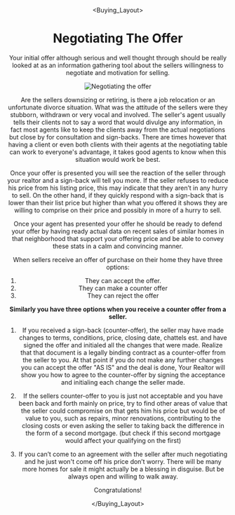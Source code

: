 

<Header />

<Buying_Layout>

# Negotiating The Offer

Your initial offer although serious and well thought through should be really looked at as an information gathering tool about the sellers willingness to negotiate and motivation for selling.

<Container className="w-full h-72 relative mb-24">
  <Image fill src="/media/pexels-energepiccom-313691-unbiased-info.jpg" alt="Negotiating the offer" className="rounded-lg object-cover object-center" />
</Container>

Are the sellers downsizing or retiring, is there a job relocation or an unfortunate divorce situation. What was the attitude of the sellers were they stubborn, withdrawn or very vocal and involved. The seller's agent usually tells their clients not to say a word that would divulge any information, in fact most agents like to keep the clients away from the actual negotiations but close by for consultation and sign-backs. There are times however that having a client or even both clients with their agents at the negotiating table can work to everyone's advantage, it takes good agents to know when this situation would work be best.

Once your offer is presented you will see the reaction of the seller through your realtor and a sign-back will tell you more. If the seller refuses to reduce his price from his listing price, this may indicate that they aren’t in any hurry to sell. On the other hand, if they quickly respond  with a sign-back that is lower than their list price but higher than what you offered it shows they are willing to comprise on their price and possibly in more of a hurry to sell.

Once your agent has presented your offer he should be ready to defend your offer by having ready actual data on recent sales of similar homes in that neighborhood that support your offering price and be able to convey these stats in a calm and convincing manner.

When sellers receive an offer of purchase on their home they have three options:

1. They can accept the offer.
2. They can make a counter offer
3. They can reject the offer

**Similarly you have three options when you receive a counter offer from a seller.**

1. If you received a sign-back (counter-offer), the seller may have made changes to terms, conditions, price, closing date, chattels est. and have signed the offer and initialed all the changes that were made. Realize that that document is a legally binding contract as a counter-offer from the seller to you. At that point if you do not make any further changes you can accept the offer "AS IS" and the deal is done, Your Realtor will show you how to agree to the counter-offer by signing the acceptance and initialing each change the seller made.

2. If the sellers counter-offer to you is just not acceptable and you have been back and forth mainly on price, try to find other areas of value that the seller could compromise on that gets him his price but would be of value to you, such as repairs, minor renovations, contributing to the closing costs or even asking the seller to taking back the difference in the form of a second mortgage. (but check if this second mortgage would affect your qualifying on the first)

3.  If you can’t come to an agreement with the seller after much negotiating and he just won't come off his price don’t worry. There will be many more homes for sale it might actually be a blessing in disguise. But be always open and willing to walk away.

Congratulations!



</Buying_Layout>

<Footer />
